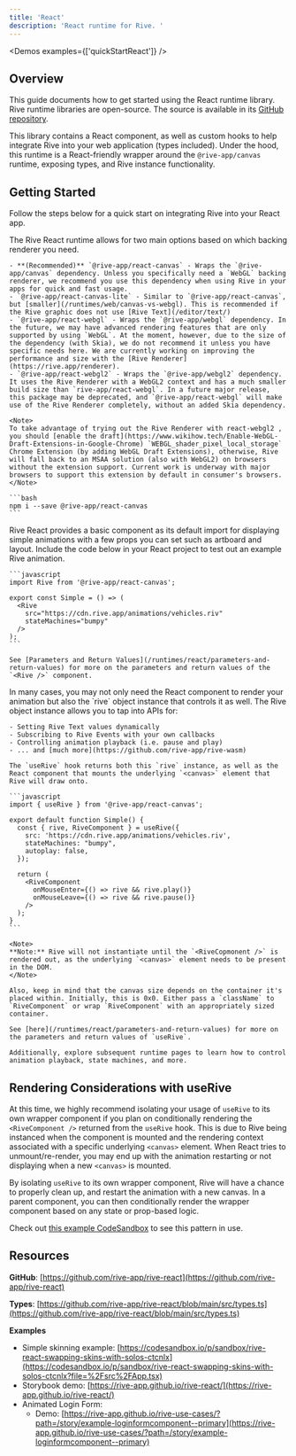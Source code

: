 ```yaml
---
title: 'React'
description: 'React runtime for Rive. '
---
```



<NoteOnFeatureSupport/>

<Demos examples={['quickStartReact']} />

## Overview

This guide documents how to get started using the React runtime library. Rive runtime libraries are open-source. The source is available in its [GitHub repository](https://github.com/rive-app/rive-react).

This library contains a React component, as well as custom hooks to help integrate Rive into your web application (types included). Under the hood, this runtime is a React-friendly wrapper around the `@rive-app/canvas` runtime, exposing types, and Rive instance functionality.

## Getting Started

Follow the steps below for a quick start on integrating Rive into your React app.

<Steps>
  <Step title="Install the dependency">
    The Rive React runtime allows for two main options based on which backing renderer you need.

    - **(Recommended)** `@rive-app/react-canvas` - Wraps the `@rive-app/canvas` dependency. Unless you specifically need a `WebGL` backing renderer, we recommend you use this dependency when using Rive in your apps for quick and fast usage.
    - `@rive-app/react-canvas-lite` - Similar to `@rive-app/react-canvas`, but [smaller](/runtimes/web/canvas-vs-webgl). This is recommended if the Rive graphic does not use [Rive Text](/editor/text/)
    - `@rive-app/react-webgl` - Wraps the `@rive-app/webgl` dependency. In the future, we may have advanced rendering features that are only supported by using `WebGL`. At the moment, however, due to the size of the dependency (with Skia), we do not recommend it unless you have specific needs here. We are currently working on improving the performance and size with the [Rive Renderer](https://rive.app/renderer).
    - `@rive-app/react-webgl2` - Wraps the `@rive-app/webgl2` dependency. It uses the Rive Renderer with a WebGL2 context and has a much smaller build size than `rive-app/react-webgl`. In a future major release, this package may be deprecated, and `@rive-app/react-webgl` will make use of the Rive Renderer completely, without an added Skia dependency.

    <Note>
    To take advantage of trying out the Rive Renderer with react-webgl2 , you should [enable the draft](https://www.wikihow.tech/Enable-WebGL-Draft-Extensions-in-Google-Chrome) `WEBGL_shader_pixel_local_storage` Chrome Extension (by adding WebGL Draft Extensions), otherwise, Rive will fall back to an MSAA solution (also with WebGL2) on browsers without the extension support. Current work is underway with major browsers to support this extension by default in consumer's browsers.
    </Note>

    ```bash
    npm i --save @rive-app/react-canvas
    ```
  </Step>
  <Step title="Render the Rive component">
    Rive React provides a basic component as its default import for displaying simple animations with a few props you can set such as artboard and layout. Include the code below in your React project to test out an example Rive animation.

    ```javascript
    import Rive from '@rive-app/react-canvas';

    export const Simple = () => (
      <Rive
        src="https://cdn.rive.app/animations/vehicles.riv"
        stateMachines="bumpy"
      />
    );
    ```

    See [Parameters and Return Values](/runtimes/react/parameters-and-return-values) for more on the parameters and return values of the `<Rive />` component.
  </Step>
  <Step title="Using the useRive hook">
    In many cases, you may not only need the React component to render your animation but also the `rive` object instance that controls it as well. The Rive object instance allows you to tap into APIs for:

    - Setting Rive Text values dynamically
    - Subscribing to Rive Events with your own callbacks
    - Controlling animation playback (i.e. pause and play)
    - ... and [much more](https://github.com/rive-app/rive-wasm)

    The `useRive` hook returns both this `rive` instance, as well as the React component that mounts the underlying `<canvas>` element that Rive will draw onto.

    ```javascript
    import { useRive } from '@rive-app/react-canvas';

    export default function Simple() {
      const { rive, RiveComponent } = useRive({
        src: 'https://cdn.rive.app/animations/vehicles.riv',
        stateMachines: "bumpy",
        autoplay: false,
      });

      return (
        <RiveComponent
          onMouseEnter={() => rive && rive.play()}
          onMouseLeave={() => rive && rive.pause()}
        />
      );
    }
    ```

    <Note>
    **Note:** Rive will not instantiate until the `<RiveCopmonent />` is rendered out, as the underlying `<canvas>` element needs to be present in the DOM.
    </Note>

    Also, keep in mind that the canvas size depends on the container it's placed within. Initially, this is 0x0. Either pass a `className` to `RiveComponent` or wrap `RiveComponent` with an appropriately sized container.

    See [here](/runtimes/react/parameters-and-return-values) for more on the parameters and return values of `useRive`.

    Additionally, explore subsequent runtime pages to learn how to control animation playback, state machines, and more.
  </Step>
</Steps>

## Rendering Considerations with useRive

At this time, we highly recommend isolating your usage of `useRive` to its own wrapper component if you plan on conditionally rendering the `<RiveComponent />` returned from the `useRive` hook. This is due to Rive being instanced when the component is mounted and the rendering context associated with a specific underlying `<canvas>` element. When React tries to unmount/re-render, you may end up with the animation restarting or not displaying when a new `<canvas>` is mounted.

By isolating `useRive` to its own wrapper component, Rive will have a chance to properly clean up, and restart the animation with a new canvas. In a parent component, you can then conditionally render the wrapper component based on any state or prop-based logic.

Check out [this example CodeSandbox](https://codesandbox.io/p/sandbox/rive-react-swapping-skins-with-solos-ctcnlx?file=%2Fsrc%2FApp.tsx) to see this pattern in use.

## Resources

**GitHub**: [https://github.com/rive-app/rive-react](https://github.com/rive-app/rive-react)

**Types**: [https://github.com/rive-app/rive-react/blob/main/src/types.ts](https://github.com/rive-app/rive-react/blob/main/src/types.ts)

**Examples**
- Simple skinning example: [https://codesandbox.io/p/sandbox/rive-react-swapping-skins-with-solos-ctcnlx](https://codesandbox.io/p/sandbox/rive-react-swapping-skins-with-solos-ctcnlx?file=%2Fsrc%2FApp.tsx)
- Storybook demo: [https://rive-app.github.io/rive-react/](https://rive-app.github.io/rive-react/)
- Animated Login Form:
  - Demo: [https://rive-app.github.io/rive-use-cases/?path=/story/example-loginformcomponent--primary](https://rive-app.github.io/rive-use-cases/?path=/story/example-loginformcomponent--primary)
